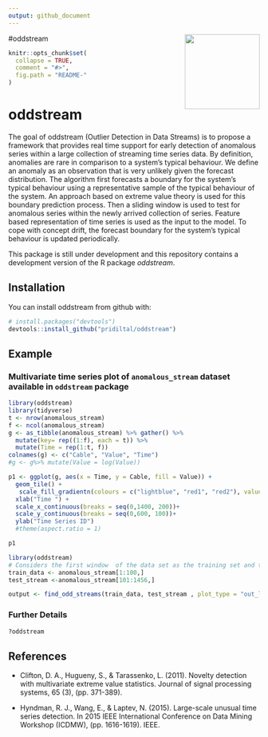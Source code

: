 ```yaml
---
output: github_document
---
```

#oddstream <img src="logo.png" align="right" height="150" />

<!-- README.md is generated from README.Rmd. Please edit that file -->

```r
knitr::opts_chunk$set(
  collapse = TRUE,
  comment = "#>",
  fig.path = "README-"
)
```

# oddstream

The goal of oddstream (Outlier Detection in Data Streams) is to propose a framework that provides real time support for early detection of anomalous series within a large collection of streaming time series data. By definition, anomalies are rare in comparison to a system's typical behaviour. We define an anomaly as an observation that  is very unlikely given the forecast distribution. The algorithm first forecasts a boundary for the system's typical behaviour using a representative sample of the typical behaviour of the system. An  approach based on extreme value theory is used for this boundary prediction process. Then a sliding window is used to test for anomalous series within the newly arrived collection of series. Feature based representation of time series is used as the input to the model. To cope with concept drift, the forecast boundary for the system's typical behaviour is updated periodically.

This package is still under development and this repository contains a development version of the R package *oddstream*.

## Installation

You can install oddstream from github with:

```r
# install.packages("devtools")
devtools::install_github("pridiltal/oddstream")
```

## Example

### Multivariate time series plot of `anomalous_stream` dataset  available in `oddstream` package 

```r
library(oddstream)
library(tidyverse)
t <- nrow(anomalous_stream)
f <- ncol(anomalous_stream)
g <- as_tibble(anomalous_stream) %>% gather() %>%
  mutate(key= rep((1:f), each = t)) %>%
  mutate(Time = rep(1:t, f))
colnames(g) <- c("Cable", "Value", "Time")
#g <- g%>% mutate(Value = log(Value))

p1 <- ggplot(g, aes(x = Time, y = Cable, fill = Value)) + 
  geom_tile() +
   scale_fill_gradientn(colours = c("lightblue", "red1", "red2"), values = c(0,.1,max(anomalous_stream)))+
  xlab("Time ") + 
  scale_x_continuous(breaks = seq(0,1400, 200))+
  scale_y_continuous(breaks = seq(0,600, 100))+
  ylab("Time Series ID") 
  #theme(aspect.ratio = 1)

p1
```

```r
library(oddstream)
# Considers the first window  of the data set as the training set and the remaining as the test stream
train_data <- anomalous_stream[1:100,]
test_stream <-anomalous_stream[101:1456,]

output <- find_odd_streams(train_data, test_stream , plot_type = "out_location_plot", trials = 100)
```

### Further Details
```r
?oddstream
```

## References

- Clifton, D. A., Hugueny, S., & Tarassenko, L. (2011). Novelty detection with multivariate extreme value statistics. Journal of signal processing systems, 65 (3), (pp. 371-389).

- Hyndman, R. J., Wang, E., & Laptev, N. (2015). Large-scale unusual time series detection. In 2015 IEEE International Conference on Data Mining Workshop (ICDMW), (pp. 1616-1619). IEEE.
